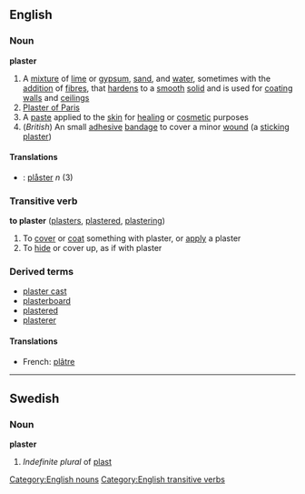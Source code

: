 ==English==
===Noun===
'''plaster'''
#A [[mixture]] of [[lime]] or [[gypsum]], [[sand]], and [[water]], sometimes with the [[addition]] of [[fibre]]s, that [[harden]]s to a [[smooth]] [[solid]] and is used for [[coat]]ing [[wall]]s and [[ceiling]]s
#[[Plaster of Paris]]
#A [[paste]] applied to the [[skin]] for [[heal]]ing or [[cosmetic]] purposes
#(''British'') An small [[adhesive]] [[bandage]] to cover a minor [[wound]]  (a [[sticking plaster]])

====Translations====
*{{sv}}: [[plåster]] ''n'' (3)

===Transitive verb===
'''to plaster'''  ([[plasters]], [[plastered]], [[plastering]])
#To [[cover]] or [[coat]] something with plaster, or [[apply]] a plaster
#To [[hide]] or cover up, as if with plaster
===Derived terms===
*[[plaster cast]]
*[[plasterboard]]
*[[plastered]]
*[[plasterer]]

====Translations====
*French: [[plâtre]]

----
==Swedish==
===Noun===
'''plaster'''

#''Indefinite plural'' of [[plast]]

[[Category:English nouns]]
[[Category:English transitive verbs]]